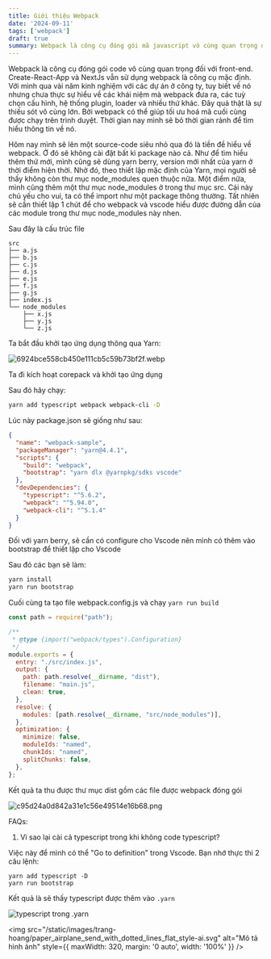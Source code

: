```yaml
---
title: Giới thiệu Webpack
date: '2024-09-11'
tags: ['webpack']
draft: true
summary: Webpack là công cụ đóng gói mã javascript vô cùng quan trọng được sử dụng gần như là đa phần cho các dự án thương mại. Bài viết này sẽ cài đặt source-code siêu đơn giản, tạo bước đà để tìm hiểu những khái niệm mà công cụ này đem lại.
---
```


Webpack là công cụ đóng gói code vô cùng quan trọng đối với front-end. Create-React-App và NextJs vẫn sử dụng webpack là công cụ mặc định. Với mình qua vài năm kinh nghiệm với các dự án ở công ty, tuy biết về nó nhưng chưa thực sự hiểu về các khái niệm mà webpack đưa ra, các tuỳ chọn cấu hình, hệ thống plugin, loader và nhiều thứ khác. Đây quả thật là sự thiếu sót vô cùng lớn. Bởi webpack có thể giúp tối ưu hoá mã cuối cùng được chạy trên trình duyệt. Thời gian nay mình sẽ bỏ thời gian rảnh để tìm hiểu thông tin về nó.

Hôm nay mình sẽ lên một source-code siêu nhỏ qua đó là tiền đề hiểu về webpack. Ở đó sẽ không cài đặt bất kì package nào cả. Như để tìm hiểu thêm thứ mới, mình cũng sẽ dùng yarn berry, version mới nhất của yarn ở thời điểm hiện thời. Nhờ đó, theo thiết lập mặc định của Yarn, mọi người sẽ thấy không còn thư mục node_modules quen thuộc nữa. Một điểm nữa, mình cũng thêm một thư mục node_modules ở trong thư mục src. Cái này chủ yếu cho vui, ta có thể import như một package thông thường. Tất nhiên sẽ cần thiết lập 1 chút để cho webpack và vscode hiểu được đường dẫn của các module trong thư mục node_modules này nhen.

Sau đây là cấu trúc file

```text
src
├── a.js
├── b.js
├── c.js
├── d.js
├── e.js
├── f.js
├── g.js
├── index.js
└── node_modules
    ├── x.js
    ├── y.js
    └── z.js
```

Ta bắt đầu khởi tạo ứng dụng thông qua Yarn:

![6924bce558cb450e111cb5c59b73bf2f.webp](/static/images/413e017d-3b16-4dc7-8c06-e41d481041b2/b917014f14e844ccb8ca93f073ccec68.webp)

Ta đi kích hoạt corepack và khởi tạo ứng dụng

Sau đó hãy chạy:

```bash
yarn add typescript webpack webpack-cli -D
```

Lúc này package.json sẽ giống như sau:

```json
{
  "name": "webpack-sample",
  "packageManager": "yarn@4.4.1",
  "scripts": {
    "build": "webpack",
    "bootstrap": "yarn dlx @yarnpkg/sdks vscode"
  },
  "devDependencies": {
    "typescript": "^5.6.2",
    "webpack": "^5.94.0",
    "webpack-cli": "^5.1.4"
  }
}
```

Đối với yarn berry, sẽ cần có configure cho Vscode nên mình có thêm vào bootstrap để thiết lập cho Vscode

Sau đó các bạn sẽ làm:

```bash
yarn install
yarn run bootstrap
```

Cuối cùng ta tạo file webpack.config.js và chạy `yarn run build`

```js
const path = require("path");

/**
 * @type {import("webpack/types").Configuration}
 */
module.exports = {
  entry: "./src/index.js",
  output: {
    path: path.resolve(__dirname, "dist"),
    filename: "main.js",
    clean: true,
  },
  resolve: {
    modules: [path.resolve(__dirname, "src/node_modules")],
  },
  optimization: {
    minimize: false,
    moduleIds: "named",
    chunkIds: "named",
    splitChunks: false,
  },
};
```

Kết quả ta thu được thư mục dist gồm các file được webpack đóng gói

![c95d24a0d842a31e1c56e49514e16b68.png](/static/images/413e017d-3b16-4dc7-8c06-e41d481041b2/431c4052854647c88ae35dfcd64ae835.webp)

FAQs:
1. Vì sao lại cài cả typescript trong khi không code typescript?

Việc này để mình có thể "Go to definition" trong Vscode. Bạn nhớ thực thi 2 câu lệnh:

```terminal
yarn add typescript -D
yarn run bootstrap
```

Kết quả là sẽ thấy typescript được thêm vào `.yarn`

![typescript trong .yarn](/static/images/413e017d-3b16-4dc7-8c06-e41d481041b2/c91f3b19f5294c03a14ad7c71d09d293.webp)


<img src="/static/images/trang-hoang/paper_airplane_send_with_dotted_lines_flat_style-ai.svg" alt="Mô tả hình ảnh" style={{ maxWidth: 320, margin: '0 auto', width: '100%' }} />